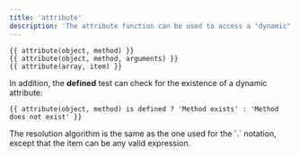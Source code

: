 ```yaml
---
title: 'attribute'
description: 'The attribute function can be used to access a "dynamic" attribute of a variable.'
---
```


```canvas {% process=false>
{{ attribute(object, method) }}
{{ attribute(object, method, arguments) }}
{{ attribute(array, item) }}
```

In addition, the **defined** test can check for the existence of a dynamic attribute:

```canvas {% process=false>
{{ attribute(object, method) is defined ? 'Method exists' : 'Method does not exist' }}
```

<Callout>
The resolution algorithm is the same as the one used for the `.` notation, except that the item can be any valid expression.
</Callout>
